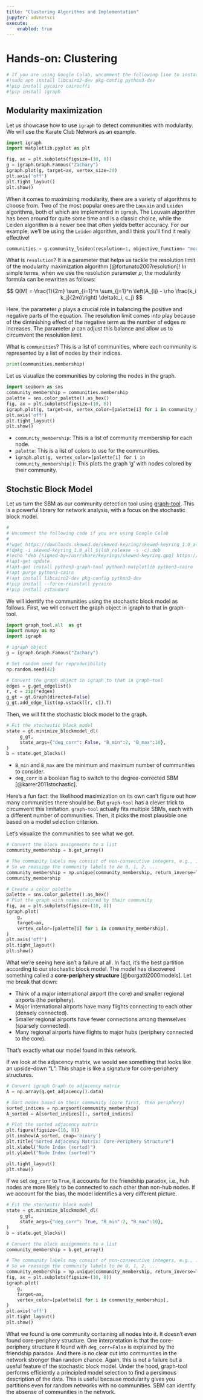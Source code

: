 ```yaml
---
title: "Clustering Algorithms and Implementation"
jupyter: advnetsci
execute:
    enabled: true
---
```


# Hands-on: Clustering


```python
# If you are using Google Colab, uncomment the following line to install igraph
#!sudo apt install libcairo2-dev pkg-config python3-dev
#!pip install pycairo cairocffi
#!pip install igraph
```

## Modularity maximization

Let us showcase how to use `igraph` to detect communities with modularity. We will use the Karate Club Network as an example.


```python
import igraph
import matplotlib.pyplot as plt

fig, ax = plt.subplots(figsize=(10, 8))
g = igraph.Graph.Famous("Zachary")
igraph.plot(g, target=ax, vertex_size=20)
plt.axis('off')
plt.tight_layout()
plt.show()
```

When it comes to maximizing modularity, there are a variety of algorithms to choose from.
Two of the most popular ones are the `Louvain` and `Leiden` algorithms, both of which are implemented in `igraph`. The Louvain algorithm has been around for quite some time and is a classic choice, while the Leiden algorithm is a newer bee that often yields better accuracy. For our example, we'll be using the `Leiden` algorithm, and I think you'll find it really effective!


```python
communities = g.community_leiden(resolution=1, objective_function= "modularity")
```

What is `resolution`? It is a parameter that helps us tackle the resolution limit of the modularity maximization algorithm [@fortunato2007resolution]!
In simple terms, when we use the resolution parameter $\rho$, the modularity formula can be rewritten as follows:

$$
Q(M) = \frac{1}{2m} \sum_{i=1}^n \sum_{j=1}^n \left(A_{ij} - \rho \frac{k_i k_j}{2m}\right) \delta(c_i, c_j)
$$

Here, the parameter $\rho$ plays a crucial role in balancing the positive and negative parts of the equation.
The resolution limit comes into play because of the diminishing effect of the negative term as the number of edges $m$ increases.
The parameter $\rho$ can adjust this balance and allow us to circumvent the resolution limit.

What is `communities`? This is a list of communities, where each community is represented by a list of nodes by their indices.


```python
print(communities.membership)
```

Let us visualize the communities by coloring the nodes in the graph.


```python
import seaborn as sns
community_membership = communities.membership
palette = sns.color_palette().as_hex()
fig, ax = plt.subplots(figsize=(10, 8))
igraph.plot(g, target=ax, vertex_color=[palette[i] for i in community_membership])
plt.axis('off')
plt.tight_layout()
plt.show()
```

- `community_membership`: This is a list of community membership for each node.
- `palette`: This is a list of colors to use for the communities.
- `igraph.plot(g, vertex_color=[palette[i] for i in community_membership])`: This plots the graph 'g' with nodes colored by their community.

## Stochstic Block Model

Let us turn the SBM as our community detection tool using [graph-tool](https://graph-tool.skewed.de/). This is a powerful library for network analysis, with a focus on the stochastic block model.


```python
#
# Uncomment the following code if you are using Google Colab
#
#!wget https://downloads.skewed.de/skewed-keyring/skewed-keyring_1.0_all_$(lsb_release -s -c).deb
#!dpkg -i skewed-keyring_1.0_all_$(lsb_release -s -c).deb
#!echo "deb [signed-by=/usr/share/keyrings/skewed-keyring.gpg] https://downloads.skewed.de/apt $(lsb_release -s -c) main" > /etc/apt/sources.list.d/skewed.list
#!apt-get update
#!apt-get install python3-graph-tool python3-matplotlib python3-cairo
#!apt purge python3-cairo
#!apt install libcairo2-dev pkg-config python3-dev
#!pip install --force-reinstall pycairo
#!pip install zstandard
```

We will identify the communities using the stochastic block model as follows.
First, we will convert the graph object in igraph to that in graph-tool.


```python
import graph_tool.all  as gt
import numpy as np
import igraph

# igraph object
g = igraph.Graph.Famous("Zachary")

# Set random seed for reproducibility
np.random.seed(42)

# Convert the graph object in igraph to that in graph-tool
edges = g.get_edgelist()
r, c = zip(*edges)
g_gt = gt.Graph(directed=False)
g_gt.add_edge_list(np.vstack([r, c]).T)
```

Then, we will fit the stochastic block model to the graph.


```python
# Fit the stochastic block model
state = gt.minimize_blockmodel_dl(
     g_gt,
     state_args={"deg_corr": False, "B_min":2, "B_max":10},
)
b = state.get_blocks()
```

- `B_min` and `B_max` are the minimum and maximum number of communities to consider.
- `deg_corr` is a boolean flag to switch to the degree-corrected SBM [@karrer2011stochastic].


::: {.callout-note}
Here's a fun fact: the likelihood maximization on its own can't figure out how many communities there should be. But `graph-tool` has a clever trick to circumvent this limitation.
`graph-tool` actually fits multiple SBMs, each with a different number of communities. Then, it picks the most plausible one based on a model selection criterion.
:::

Let's visualize the communities to see what we got.


```python
# Convert the block assignments to a list
community_membership = b.get_array()

# The community labels may consist of non-consecutive integers, e.g., 10, 8, 1, 4, ...
# So we reassign the community labels to be 0, 1, 2, ...
community_membership = np.unique(community_membership, return_inverse=True)[1]
community_membership
```


```python
# Create a color palette
palette = sns.color_palette().as_hex()
# Plot the graph with nodes colored by their community
fig, ax = plt.subplots(figsize=(10, 8))
igraph.plot(
    g,
    target=ax,
    vertex_color=[palette[i] for i in community_membership],
)
plt.axis('off')
plt.tight_layout()
plt.show()
```

What we're seeing here isn't a failure at all. In fact, it's the best partition according to our stochastic block model. The model has discovered something called a **core-periphery structure**  [@borgatti2000models]. Let me break that down:

- Think of a major international airport (the core) and smaller regional airports (the periphery).
- Major international airports have many flights connecting to each other (densely connected).
- Smaller regional airports have fewer connections among themselves (sparsely connected).
- Many regional airports have flights to major hubs (periphery connected to the core).

That's exactly what our model found in this network.

If we look at the adjacency matrix, we would see something that looks like an upside-down "L". This shape is like a signature for core-periphery structures.


```python
# Convert igraph Graph to adjacency matrix
A = np.array(g.get_adjacency().data)

# Sort nodes based on their community (core first, then periphery)
sorted_indices = np.argsort(community_membership)
A_sorted = A[sorted_indices][:, sorted_indices]

# Plot the sorted adjacency matrix
plt.figure(figsize=(10, 8))
plt.imshow(A_sorted, cmap='binary')
plt.title("Sorted Adjacency Matrix: Core-Periphery Structure")
plt.xlabel("Node Index (sorted)")
plt.ylabel("Node Index (sorted)")

plt.tight_layout()
plt.show()
```

If we set `deg_corr` to `True`, it accounts for the friendship paradox, i.e., huh nodes are more likely to be connected to each other than non-hub nodes.
If we account for the bias, the model identifies a very different picture.

```python
# Fit the stochastic block model
state = gt.minimize_blockmodel_dl(
     g_gt,
     state_args={"deg_corr": True, "B_min":2, "B_max":10},
)
b = state.get_blocks()

# Convert the block assignments to a list
community_membership = b.get_array()

# The community labels may consist of non-consecutive integers, e.g., 10, 8, 1, 4, ...
# So we reassign the community labels to be 0, 1, 2, ...
community_membership = np.unique(community_membership, return_inverse=True)[1]
fig, ax = plt.subplots(figsize=(10, 8))
igraph.plot(
    g,
    target=ax,
    vertex_color=[palette[i] for i in community_membership],
)
plt.axis('off')
plt.tight_layout()
plt.show()
```

What we found is one community containing all nodes into it. It doesn't even found core-periphery structure. One interpretation is that the core-periphery structure it found with `deg_corr=False` is explained by the friendship paradox.
And there is no clear cut into communities in the network stronger than random chance.
Again, this is not a failure but a useful feature of the stochastic block model.
Under the hood, graph-tool performs efficiently a principled model selection to find a persimous description of the data. This is useful because modularity gives you partitions even for random networks with no communities. SBM can identify the absense of communities in the network.